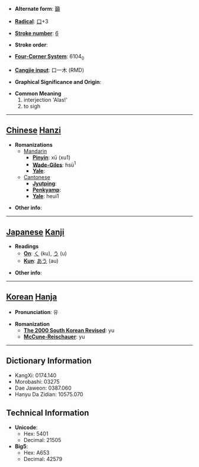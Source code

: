 * '''Alternate form''': [[籲]]

* '''[[Wiktionary:Chinese radical index| Radical]]''': [[Wiktionary:Chinese radical index 口|口]]+3

* '''[[Wiktionary:Chinese total strokes index|Stroke number]]''': [[Wiktionary:Chinese total strokes index 6|6]]

* '''Stroke order''': 

* '''[[Wiktionary:Chinese four corner index|Four-Corner System]]''': 6104<sub>0</sub>

* '''[[Wiktionary:Chinese Cangjie index|Cangjie input]]''': 口一木 (RMD)

* '''Graphical Significance and Origin''': 

* '''Common Meaning'''
*#interjection 'Alas!'
*# to sigh


----

== [[Chinese]] [[Hanzi]] ==

* '''Romanizations'''
** [[Mandarin]]
*** '''[[Pinyin]]''': xū (xu1)
*** '''[[Wade-Giles]]''': hsü<sup>1</sup>
*** '''[[Yale]]''': 
**[[Cantonese]]
***'''[[Jyutping]]''':
***'''[[Penkyamp]]''': 
***'''[[Yale]]''': heui1

* '''Other info''': 

----

== [[Japanese]] [[Kanji]] ==

* '''Readings'''
** '''[[On]]''': [[く]] (ku), [[う]] (u)
** '''[[Kun]]''': [[あう]] (au)

* '''Other info''':  

----

== [[Korean]] [[Hanja]] ==

* '''Pronunciation''': 유

* '''Romanization'''
** '''[[The 2000 South Korean Revised Romanization|The 2000 South Korean Revised]]''': yu
** '''[[McCune-Reischauer]]''': yu

----

== Dictionary Information ==

* KangXi: 0174.140
* Morobashi: 03275
* Dae Jaweon: 0387.060
* Hanyu Da Zidian: 10575.070

== Technical Information ==

* '''Unicode''':
** Hex: 5401
** Decimal: 21505
* '''Big5''':
** Hex: A653
** Decimal: 42579